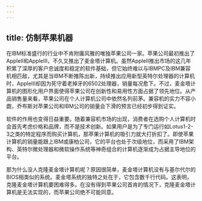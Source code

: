 ```yaml
---
---
---
```

title: 仿制苹果机器
---




在IBM标准盛行的行业中不肯附庸风雅的唯独苹果公司一家。苹果公司最初推出了AppleII和AppleIII，不久又推出了麦金塔计算机。虽然AppleII推出市场的这几年积累了深厚的客户忠诚度和稳定的软件基础，但它始终难以与IBMPC及IBM兼容机相匹敌，尤其是当IBM不断推陈出新，持续推出应用新型英特尔处理器的计算机时，AppleIII却因为死守着老掉牙的6502处理器，销量每况愈下。不过，麦金塔计算机的图形化用户界面使得苹果公司在创新性和易用性方面占据了领先地位。从产品销售量来看，苹果公司在个人计算机公司中依然名列前茅。兼容机的实力不容小觑，乔布斯对苹果公司和IBM公司的销量会下滑的预言已经初步得到证实。

软件的作用也变得日益重要。随着兼容机市场的出现，消费者在选购个人计算机时会首先考虑价格和品牌，而不是技术创新。如果用户是为了专门运行如Lotus1-2-3之类的特定程序而购买计算机，那苹果计算机的吸引力就大打折扣了。即使苹果计算机的销量能跟上IBM或康柏公司，它的平台也处于次级地位，而采用了IBM架构、英特尔微处理器和微软操作系统等神奇组合的计算机逐渐成为占据主导地位的平台。

那为什么没人克隆麦金塔计算机呢？原因很简单，麦金塔计算机没有与基尔代尔的BIOS相类似的系统。麦金塔系统的独特之处在于，它包含数千行代码。这表明，克隆麦金塔计算机要困难得多。在没有得到苹果公司首肯的情况下，克隆麦金塔计算机是无法实现的，而苹果公司绝不可能同意。